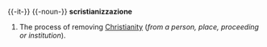 {{-it-}}
{{-noun-}}
'''scristianizzazione''' {{f}}
# The process of removing [[Christianity]] (''from a person, place, proceeding or institution'').